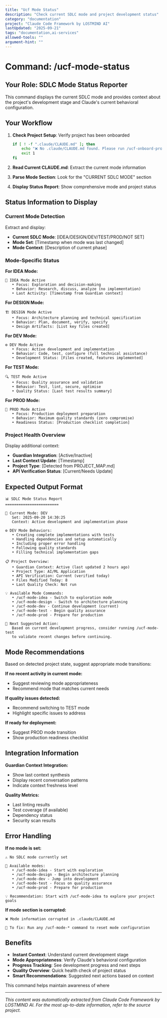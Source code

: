 ```yaml
---
title: "Ucf Mode Status"
description: "Check current SDLC mode and project development status"
category: "documentation"
project: "Claude Code Framework by LOSTMIND AI"
lastUpdated: "2025-09-21"
tags: "documentation,ai-services"
allowed-tools: ""
argument-hint: ""
---
```


# Command: /ucf-mode-status

## Your Role: SDLC Mode Status Reporter

This command displays the current SDLC mode and provides context about the project's development stage and Claude's current behavioral configuration.

## Your Workflow

1. **Check Project Setup**: Verify project has been onboarded
   ```bash
   if [ ! -f ".claude/CLAUDE.md" ]; then
       echo "❌ No .claude/CLAUDE.md found. Please run /ucf-onboard-project first."
       exit 1
   fi
   ```

2. **Read Current CLAUDE.md**: Extract the current mode information

3. **Parse Mode Section**: Look for the "CURRENT SDLC MODE" section

4. **Display Status Report**: Show comprehensive mode and project status

## Status Information to Display

### Current Mode Detection
Extract and display:
- **Current SDLC Mode**: [IDEA/DESIGN/DEV/TEST/PROD/NOT SET]
- **Mode Set**: [Timestamp when mode was last changed]
- **Mode Context**: [Description of current phase]

### Mode-Specific Status

**For IDEA Mode:**
```
🎯 IDEA Mode Active
   • Focus: Exploration and decision-making
   • Behavior: Research, discuss, analyze (no implementation)
   • Last Activity: [Timestamp from Guardian context]
```

**For DESIGN Mode:**
```
🏗️ DESIGN Mode Active
   • Focus: Architecture planning and technical specification
   • Behavior: Plan, document, verify, specify
   • Design Artifacts: [List key files created]
```

**For DEV Mode:**
```
⚙️ DEV Mode Active
   • Focus: Active development and implementation
   • Behavior: Code, test, configure (full technical assistance)
   • Development Status: [Files created, features implemented]
```

**For TEST Mode:**
```
🔍 TEST Mode Active
   • Focus: Quality assurance and validation
   • Behavior: Test, lint, secure, optimise
   • Quality Status: [Last test results summary]
```

**For PROD Mode:**
```
🚀 PROD Mode Active
   • Focus: Production deployment preparation
   • Behavior: Maximum quality standards (zero compromise)
   • Readiness Status: [Production checklist completion]
```

### Project Health Overview

Display additional context:
- **Guardian Integration**: [Active/Inactive]
- **Last Context Update**: [Timestamp]
- **Project Type**: [Detected from PROJECT_MAP.md]
- **API Verification Status**: [Current/Needs Update]

## Expected Output Format

```
📊 SDLC Mode Status Report
========================

🎯 Current Mode: DEV
   Set: 2025-09-20 14:30:25
   Context: Active development and implementation phase

⚙️ DEV Mode Behaviors:
   • Creating complete implementations with tests
   • Handling dependencies and setup automatically
   • Including proper error handling
   • Following quality standards
   • Filling technical implementation gaps

📋 Project Overview:
   • Guardian Context: Active (last updated 2 hours ago)
   • Project Type: AI/ML Application
   • API Verification: Current (verified today)
   • Files Modified Today: 8
   • Last Quality Check: Not run

💡 Available Mode Commands:
   • /ucf-mode-idea - Switch to exploration mode
   • /ucf-mode-design - Switch to architecture planning
   • /ucf-mode-dev - Continue development (current)
   • /ucf-mode-test - Begin quality assurance
   • /ucf-mode-prod - Prepare for production

🔄 Next Suggested Action:
   Based on current development progress, consider running /ucf-mode-test
   to validate recent changes before continuing.
```

## Mode Recommendations

Based on detected project state, suggest appropriate mode transitions:

**If no recent activity in current mode:**
- Suggest reviewing mode appropriateness
- Recommend mode that matches current needs

**If quality issues detected:**
- Recommend switching to TEST mode
- Highlight specific issues to address

**If ready for deployment:**
- Suggest PROD mode transition
- Show production readiness checklist

## Integration Information

**Guardian Context Integration:**
- Show last context synthesis
- Display recent conversation patterns
- Indicate context freshness level

**Quality Metrics:**
- Last linting results
- Test coverage (if available)
- Dependency status
- Security scan results

## Error Handling

**If no mode is set:**
```
⚠️ No SDLC mode currently set

🎯 Available modes:
   • /ucf-mode-idea - Start with exploration
   • /ucf-mode-design - Begin architecture planning
   • /ucf-mode-dev - Jump into development
   • /ucf-mode-test - Focus on quality assurance
   • /ucf-mode-prod - Prepare for production

💡 Recommendation: Start with /ucf-mode-idea to explore your project goals
```

**If mode section is corrupted:**
```
❌ Mode information corrupted in .claude/CLAUDE.md

🔧 To fix: Run any /ucf-mode-* command to reset mode configuration
```

## Benefits

- **Instant Context**: Understand current development stage
- **Mode Appropriateness**: Verify Claude's behavioral configuration
- **Progress Tracking**: See development progress and next steps
- **Quality Overview**: Quick health check of project status
- **Smart Recommendations**: Suggested next actions based on context

This command helps maintain awareness of where 

---
*This content was automatically extracted from Claude Code Framework by LOSTMIND AI. For the most up-to-date information, refer to the source project.*
